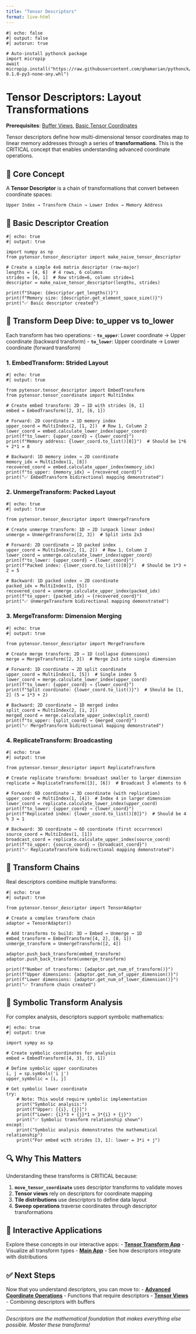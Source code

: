 ```yaml
---
title: "Tensor Descriptors"
format: live-html
---
```


```pyodide
#| echo: false
#| output: false
#| autorun: true

# Auto-install pythonck package
import micropip
await micropip.install("https://raw.githubusercontent.com/ghamarian/pythonck/master/documentation/pythonck-0.1.0-py3-none-any.whl")
```

# Tensor Descriptors: Layout Transformations

**Prerequisites**: [Buffer Views](buffer-view.qmd), [Basic Tensor Coordinates](tensor-coordinate.qmd)

Tensor descriptors define how multi-dimensional tensor coordinates map to linear memory addresses through a series of **transformations**. This is the CRITICAL concept that enables understanding advanced coordinate operations.

## 🎯 **Core Concept**

A **Tensor Descriptor** is a chain of transformations that convert between coordinate spaces:

```
Upper Index → Transform Chain → Lower Index → Memory Address
```

## 🔧 **Basic Descriptor Creation**

```pyodide
#| echo: true
#| output: true

import numpy as np
from pytensor.tensor_descriptor import make_naive_tensor_descriptor

# Create a simple 4x6 matrix descriptor (row-major)
lengths = [4, 6]  # 4 rows, 6 columns
strides = [6, 1]  # Row stride=6, column stride=1
descriptor = make_naive_tensor_descriptor(lengths, strides)

print(f"Shape: {descriptor.get_lengths()}")
print(f"Memory size: {descriptor.get_element_space_size()}")
print("✅ Basic descriptor created")
```

## 🔀 **Transform Deep Dive: to_upper vs to_lower**

Each transform has two operations:
- **`to_upper`**: Lower coordinate → Upper coordinate (backward transform)
- **`to_lower`**: Upper coordinate → Lower coordinate (forward transform)

### **1. EmbedTransform: Strided Layout**

```pyodide
#| echo: true
#| output: true

from pytensor.tensor_descriptor import EmbedTransform
from pytensor.tensor_coordinate import MultiIndex

# Create embed transform: 2D → 1D with strides [6, 1]
embed = EmbedTransform([2, 3], [6, 1])

# Forward: 2D coordinate → 1D memory index
upper_coord = MultiIndex(2, [1, 2])  # Row 1, Column 2
lower_coord = embed.calculate_lower_index(upper_coord)
print(f"to_lower: {upper_coord} → {lower_coord}")
print(f"Memory address: {lower_coord.to_list()[0]}")  # Should be 1*6 + 2*1 = 8

# Backward: 1D memory index → 2D coordinate  
memory_idx = MultiIndex(1, [8])
recovered_coord = embed.calculate_upper_index(memory_idx)
print(f"to_upper: {memory_idx} → {recovered_coord}")
print("✅ EmbedTransform bidirectional mapping demonstrated")
```

### **2. UnmergeTransform: Packed Layout**

```pyodide
#| echo: true
#| output: true

from pytensor.tensor_descriptor import UnmergeTransform

# Create unmerge transform: 1D → 2D (unpack linear index)
unmerge = UnmergeTransform([2, 3])  # Split into 2x3

# Forward: 2D coordinate → 1D packed index
upper_coord = MultiIndex(2, [1, 2])  # Row 1, Column 2  
lower_coord = unmerge.calculate_lower_index(upper_coord)
print(f"to_lower: {upper_coord} → {lower_coord}")
print(f"Packed index: {lower_coord.to_list()[0]}")  # Should be 1*3 + 2 = 5

# Backward: 1D packed index → 2D coordinate
packed_idx = MultiIndex(1, [5])
recovered_coord = unmerge.calculate_upper_index(packed_idx)
print(f"to_upper: {packed_idx} → {recovered_coord}")
print("✅ UnmergeTransform bidirectional mapping demonstrated")
```

### **3. MergeTransform: Dimension Merging**

```pyodide
#| echo: true
#| output: true

from pytensor.tensor_descriptor import MergeTransform

# Create merge transform: 2D → 1D (collapse dimensions)
merge = MergeTransform([2, 3])  # Merge 2x3 into single dimension

# Forward: 1D coordinate → 2D split coordinate
upper_coord = MultiIndex(1, [5])  # Single index 5
lower_coord = merge.calculate_lower_index(upper_coord)
print(f"to_lower: {upper_coord} → {lower_coord}")
print(f"Split coordinate: {lower_coord.to_list()}")  # Should be [1, 2] (5 = 1*3 + 2)

# Backward: 2D coordinate → 1D merged index
split_coord = MultiIndex(2, [1, 2])
merged_coord = merge.calculate_upper_index(split_coord)
print(f"to_upper: {split_coord} → {merged_coord}")
print("✅ MergeTransform bidirectional mapping demonstrated")
```

### **4. ReplicateTransform: Broadcasting**

```pyodide
#| echo: true
#| output: true

from pytensor.tensor_descriptor import ReplicateTransform

# Create replicate transform: broadcast smaller to larger dimension
replicate = ReplicateTransform([3], [6])  # Broadcast 3 elements to 6

# Forward: 6D coordinate → 3D coordinate (with replication)
upper_coord = MultiIndex(1, [4])  # Index 4 in larger dimension
lower_coord = replicate.calculate_lower_index(upper_coord)
print(f"to_lower: {upper_coord} → {lower_coord}")
print(f"Replicated index: {lower_coord.to_list()[0]}")  # Should be 4 % 3 = 1

# Backward: 3D coordinate → 6D coordinate (first occurrence)
source_coord = MultiIndex(1, [1])
broadcast_coord = replicate.calculate_upper_index(source_coord)
print(f"to_upper: {source_coord} → {broadcast_coord}")
print("✅ ReplicateTransform bidirectional mapping demonstrated")
```

## 🔗 **Transform Chains**

Real descriptors combine multiple transforms:

```pyodide
#| echo: true
#| output: true

from pytensor.tensor_descriptor import TensorAdaptor

# Create a complex transform chain
adaptor = TensorAdaptor()

# Add transforms to build: 3D → Embed → Unmerge → 1D
embed_transform = EmbedTransform([4, 2], [8, 1])
unmerge_transform = UnmergeTransform([2, 4])

adaptor.push_back_transform(embed_transform)
adaptor.push_back_transform(unmerge_transform)

print(f"Number of transforms: {adaptor.get_num_of_transform()}")
print(f"Upper dimensions: {adaptor.get_num_of_upper_dimension()}")
print(f"Lower dimensions: {adaptor.get_num_of_lower_dimension()}")
print("✅ Transform chain created")
```

## 🧮 **Symbolic Transform Analysis**

For complex analysis, descriptors support symbolic mathematics:

```pyodide
#| echo: true
#| output: true

import sympy as sp

# Create symbolic coordinates for analysis
embed = EmbedTransform([4, 3], [3, 1])

# Define symbolic upper coordinates
i, j = sp.symbols('i j')
upper_symbolic = [i, j]

# Get symbolic lower coordinate
try:
    # Note: This would require symbolic implementation
    print("Symbolic analysis:")
    print(f"Upper: [{i}, {j}]")
    print(f"Lower: {i}*3 + {j}*1 = 3*{i} + {j}")
    print("✅ Symbolic transform relationship shown")
except:
    print("Symbolic analysis demonstrates the mathematical relationship")
    print("For embed with strides [3, 1]: lower = 3*i + j")
```

## 🔍 **Why This Matters**

Understanding these transforms is CRITICAL because:

1. **`move_tensor_coordinate`** uses descriptor transforms to validate moves
2. **Tensor views** rely on descriptors for coordinate mapping
3. **Tile distributions** use descriptors to define data layout
4. **Sweep operations** traverse coordinates through descriptor transformations

## 🎯 **Interactive Applications**

Explore these concepts in our interactive apps:
- **[Tensor Transform App](../../tensor_transform_app.py)** - Visualize all transform types
- **[Main App](../../app.py)** - See how descriptors integrate with distributions

## ✅ **Next Steps**

Now that you understand descriptors, you can move to:
- [**Advanced Coordinate Operations**](tensor-coordinate-advanced.qmd) - Functions that require descriptors
- [**Tensor Views**](tensor-view.qmd) - Combining descriptors with buffers

---

*Descriptors are the mathematical foundation that makes everything else possible. Master these transforms!* 